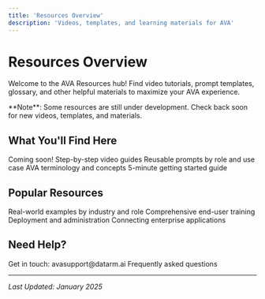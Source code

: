 ```yaml
---
title: 'Resources Overview'
description: 'Videos, templates, and learning materials for AVA'
---
```


# Resources Overview

Welcome to the AVA Resources hub! Find video tutorials, prompt templates, glossary, and other helpful materials to maximize your AVA experience.

<Info>
  **Note**: Some resources are still under development. Check back soon for new videos, templates, and materials.
</Info>

## What You'll Find Here

<CardGroup cols={2}>
  <Card title="Video Tutorials" icon="video" href="/resources/videos">
    Coming soon! Step-by-step video guides
  </Card>
  <Card title="Prompt Templates" icon="file-lines" href="/resources/templates">
    Reusable prompts by role and use case
  </Card>
  <Card title="Glossary" icon="book-open" href="/resources/glossary">
    AVA terminology and concepts
  </Card>
  <Card title="Quickstart" icon="rocket" href="/quickstart">
    5-minute getting started guide
  </Card>
</CardGroup>

## Popular Resources

<CardGroup cols={2}>
  <Card title="Use Cases" icon="briefcase" href="/essentials/use-cases">
    Real-world examples by industry and role
  </Card>
  <Card title="User Guide" icon="book" href="/user-guide/overview">
    Comprehensive end-user training
  </Card>
  <Card title="Admin Guide" icon="shield" href="/admin-guide/overview">
    Deployment and administration
  </Card>
  <Card title="Integrations" icon="plug" href="/integrations/overview">
    Connecting enterprise applications
  </Card>
</CardGroup>

## Need Help?

<CardGroup cols={2}>
  <Card title="Contact Support" icon="envelope" href="/support/contact">
    Get in touch: avasupport@datarm.ai
  </Card>
  <Card title="FAQ" icon="circle-question" href="/support/faq">
    Frequently asked questions
  </Card>
</CardGroup>

---

*Last Updated: January 2025*

